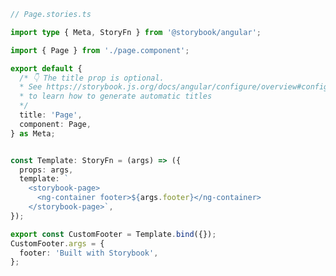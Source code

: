```ts
// Page.stories.ts

import type { Meta, StoryFn } from '@storybook/angular';

import { Page } from './page.component';

export default {
  /* 👇 The title prop is optional.
  * See https://storybook.js.org/docs/angular/configure/overview#configure-story-loading
  * to learn how to generate automatic titles
  */
  title: 'Page',
  component: Page,
} as Meta;


const Template: StoryFn = (args) => ({
  props: args,
  template: `
    <storybook-page>
      <ng-container footer>${args.footer}</ng-container>
    </storybook-page>`,
});

export const CustomFooter = Template.bind({});
CustomFooter.args = {
  footer: 'Built with Storybook',
};
```